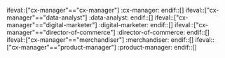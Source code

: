 ifeval::["cx-manager"=="cx-manager"]
:cx-manager:
endif::[]
ifeval::["cx-manager"=="data-analyst"]
:data-analyst:
endif::[]
ifeval::["cx-manager"=="digital-marketer"]
:digital-marketer:
endif::[]
ifeval::["cx-manager"=="director-of-commerce"]
:director-of-commerce:
endif::[]
ifeval::["cx-manager"=="merchandiser"]
:merchandiser:
endif::[]
ifeval::["cx-manager"=="product-manager"]
:product-manager:
endif::[]
